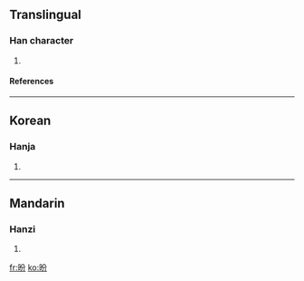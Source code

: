 ==Translingual==
===Han character===
{{Han char|rn=72|rad=日|as=04|sn=8|four=6802<sub>7</sub>|canj=日金尸竹 (ACSH)}}
# {{defn|Han|sort=日04}}
====References====
{{Han ref|kx=0491.180|dkj=13808|dj=0854.030|hdz=21491.050|uh=6610|ud=26128|bh=CCD0|bd=52432}}

----
==Korean==
===Hanja===
{{ko-hanja|hangeul=분|eumhun=|rv=bun|mr=pun|y=pun}}
# {{defn|Korean}}

----
==Mandarin==
===Hanzi===
{{cmn-hanzi|pin=[[cuò]] (cuo4), [[fēn]] (fen1), [[xī]] (xi1)|wg=ts'o<sup>4</sup>, fen<sup>1</sup>, hsi<sup>1</sup>}}
# {{defn|Mandarin}}

[[fr:昐]]
[[ko:昐]]